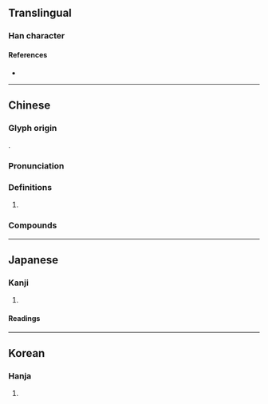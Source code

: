 {{character info}}
==Translingual==

===Han character===
{{Han char|rn=9|rad=人|as=05|sn=7|four=27233|canj=OHEY|ids=⿰亻冬}}

====References====
* {{Han ref|kx=0099.120|dkj=00522|dj=0211.030|hdz=10137.070|uh=4F5F|ud=20319|bh=CA63|bd=51811}}

----

==Chinese==
{{zh-forms}}

===Glyph origin===
{{Han etym}}
{{Han compound|人|冬|ls=psc|c1=s|c2=p|t1=man}}. 

===Pronunciation===
{{zh-pron
|m=tóng
|ma=y
|c=tung4
|mc=y
|oc=y
|cat=pn
}}

===Definitions===
{{zh-hanzi}}

# {{surname|zh}}

===Compounds===
{{zh-der|佟夷}}

----

==Japanese==

===Kanji===
{{ja-kanji|grade=|rs=人05}}

# {{rfdef|ja|sort=人05}}

====Readings====
{{ja-readings
|goon=ず<づ
|kanon=とう
}}

----

==Korean==

===Hanja===
{{ko-hanja|hangeul=퉁|rv=tung|mr=t'ung}}

# {{rfdef|ko|sort=人05}}
